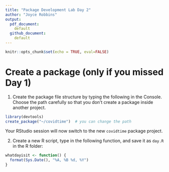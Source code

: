 ```yaml
---
title: "Package Development Lab Day 2"
author: "Joyce Robbins"
output:
  pdf_document:
    default  
  github_document:
    default
---
```


```r
knitr::opts_chunk$set(echo = TRUE, eval=FALSE)
```


# Create a package (only if you missed Day 1)

1. Create the package file structure by typing the following in the Console. Choose the path carefully so that you don't create a package inside another project. 

```r
library(devtools)
create_package("~/covidtime")  # you can change the path
```

Your RStudio session will now switch to the new `covidtime` package project.


2. Create a new R script, type in the following function, and save it as `day.R` in the R folder:

```r
whatdayisit <- function() {
  format(Sys.Date(), "%A, %B %d, %Y")
}
```

# 